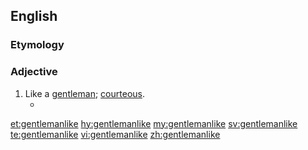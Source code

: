 ==English==

===Etymology===
{{suffix|gentleman|like|lang=en}}

===Adjective===
{{en-adj}}

# Like a [[gentleman]]; [[courteous]].
#* {{quote-text|year=1905|author=William Clark Russell|title=The Yarn of Old Harbour Town|page=208|passage=He bowed to me, he madamed me, he was throughout as '''gentlemanlike''' and respectful as I had ever found him when we met at Old Harbour House or in Old Harbour Town.}}

[[et:gentlemanlike]]
[[hy:gentlemanlike]]
[[my:gentlemanlike]]
[[sv:gentlemanlike]]
[[te:gentlemanlike]]
[[vi:gentlemanlike]]
[[zh:gentlemanlike]]